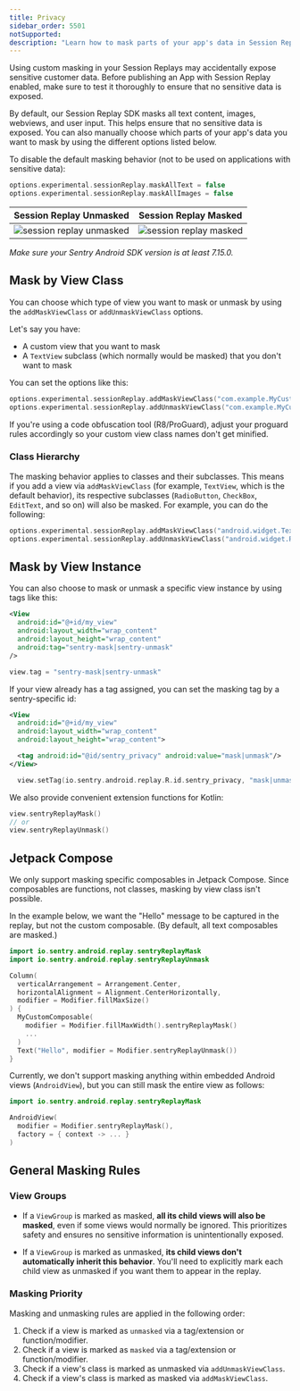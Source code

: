 ```yaml
---
title: Privacy
sidebar_order: 5501
notSupported:
description: "Learn how to mask parts of your app's data in Session Replay."
---
```


<Alert>

Using custom masking in your Session Replays may accidentally expose sensitive customer data. Before publishing an App with Session Replay enabled, make sure to test it thoroughly to ensure that no sensitive data is exposed.


</Alert>

By default, our Session Replay SDK masks all text content, images, webviews, and user input. This helps ensure that no sensitive data is exposed. You can also manually choose which parts of your app's data you want to mask by using the different options listed below.

To disable the default masking behavior (not to be used on applications with sensitive data):

```kotlin
options.experimental.sessionReplay.maskAllText = false
options.experimental.sessionReplay.maskAllImages = false
```

|Session Replay Unmasked        |  Session Replay Masked                   |
|:-----------------------------:|:---------------------------------------: |
|![session replay unmasked](./img/session-replay.jpg)  |![session replay masked](./img/session-replay-redacted.jpg) |


_Make sure your Sentry Android SDK version is at least 7.15.0._

## Mask by View Class

You can choose which type of view you want to mask or unmask by using the `addMaskViewClass` or `addUnmaskViewClass` options.

Let's say you have:
- A custom view that you want to mask
- A `TextView` subclass (which normally would be masked) that you don't want to mask

You can set the options like this:

```kotlin
options.experimental.sessionReplay.addMaskViewClass("com.example.MyCustomView")
options.experimental.sessionReplay.addUnmaskViewClass("com.example.MyCustomTextView")
```

<Note>

If you're using a code obfuscation tool (R8/ProGuard), adjust your proguard rules accordingly so your custom view class names don't get minified.

</Note>

### Class Hierarchy

The masking behavior applies to classes and their subclasses. This means if you add a view via `addMaskViewClass` (for example, `TextView`, which is the default behavior), its respective subclasses (`RadioButton`, `CheckBox`, `EditText`, and so on) will also be masked. For example, you can do the following:

```kotlin
options.experimental.sessionReplay.addMaskViewClass("android.widget.TextView") // mask TextView and all its subclasses
options.experimental.sessionReplay.addUnmaskViewClass("android.widget.RadioButton") // but unmask RadioButton and all its subclasses
```

## Mask by View Instance

You can also choose to mask or unmask a specific view instance by using tags like this:

```xml
<View
  android:id="@+id/my_view"
  android:layout_width="wrap_content"
  android:layout_height="wrap_content"
  android:tag="sentry-mask|sentry-unmask"
/>
```

```kotlin
view.tag = "sentry-mask|sentry-unmask"
```

If your view already has a tag assigned, you can set the masking tag by a sentry-specific id:

```xml
<View
  android:id="@+id/my_view"
  android:layout_width="wrap_content"
  android:layout_height="wrap_content">

  <tag android:id="@id/sentry_privacy" android:value="mask|unmask"/>
</View>
```

```kotlin
  view.setTag(io.sentry.android.replay.R.id.sentry_privacy, "mask|unmask")
```

We also provide convenient extension functions for Kotlin:

```kotlin
view.sentryReplayMask()
// or
view.sentryReplayUnmask()
```

## Jetpack Compose

We only support masking specific composables in Jetpack Compose. Since composables are functions, not classes, masking by view class isn't possible. 

In the example below, we want the "Hello" message to be captured in the replay, but not the custom composable. (By default, all text composables are masked.)

```kotlin
import io.sentry.android.replay.sentryReplayMask
import io.sentry.android.replay.sentryReplayUnmask

Column(
  verticalArrangement = Arrangement.Center,
  horizontalAlignment = Alignment.CenterHorizontally,
  modifier = Modifier.fillMaxSize()
) {
  MyCustomComposable(
    modifier = Modifier.fillMaxWidth().sentryReplayMask()
    ...
  )
  Text("Hello", modifier = Modifier.sentryReplayUnmask())
}
```

Currently, we don't support masking anything within embedded Android views (`AndroidView`), but you can still mask the entire view as follows:

```kotlin
import io.sentry.android.replay.sentryReplayMask

AndroidView(
  modifier = Modifier.sentryReplayMask(),
  factory = { context -> ... }
)
```

## General Masking Rules


### View Groups

- If a `ViewGroup` is marked as masked, **all its child views will also be masked**, even if some views would normally be ignored. This prioritizes safety and ensures no sensitive information is unintentionally exposed.

- If a `ViewGroup` is marked as unmasked, **its child views don't automatically inherit this behavior**. You'll need to explicitly mark each child view as unmasked if you want them to appear in the replay.

### Masking Priority 

Masking and unmasking rules are applied in the following order:

  1. Check if a view is marked as `unmasked` via a tag/extension or function/modifier.
  2. Check if a view is marked as `masked` via a tag/extension or function/modifier.
  3. Check if a view's class is marked as unmasked via `addUnmaskViewClass`.
  4. Check if a view's class is marked as masked via `addMaskViewClass`.
